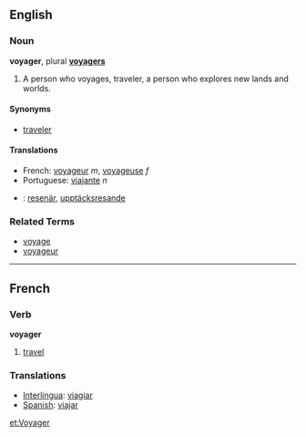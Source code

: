 ==English==
===Noun===
'''voyager''', plural '''[[voyagers]]'''

# A person who voyages, traveler, a person who explores new lands and worlds.

====Synonyms====
*[[traveler]]

====Translations====
*French: [[voyageur]] ''m'', [[voyageuse]] ''f''
*Portuguese: [[viajante]] ''n''
*{{sv}}: [[resenär]], [[upptäcksresande]]

===Related Terms===
*[[voyage]]
*[[voyageur]]

----

==French==
===Verb===
'''voyager'''

# [[travel]]

===Translations===

*[[Interlingua]]: [[viagiar]]
*[[Spanish]]: [[viajar]]

[[et:Voyager]]